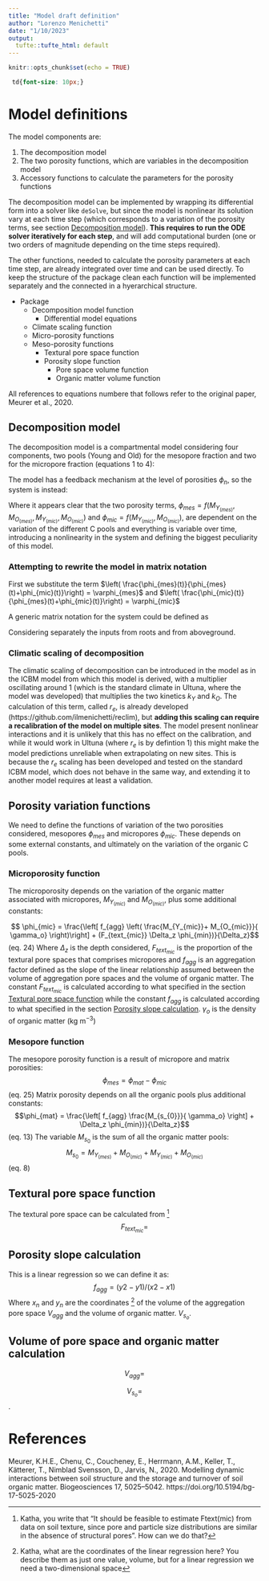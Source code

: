 ```yaml
---
title: "Model draft definition"
author: "Lorenzo Menichetti"
date: "1/10/2023"
output:
  tufte::tufte_html: default
---
```


```r
knitr::opts_chunk$set(echo = TRUE)
```

```css
 td{font-size: 10px;}
```
# Model definitions

The model components are:
<ol>
  <li>The decomposition model</li>
  <li>The two porosity functions, which are variables in the decomposition model</li>
  <li>Accessory functions to calculate the parameters for the porosity functions</li>
</ol>  

The decomposition model can be implemented by wrapping its differential form into a solver like `deSolve `, but since the model is nonlinear its solution vary at each time step (which corresponds to a variation of the porosity terms, see section [Decomposition model]). **This requires to run the ODE solver iteratively for each step**, and will add computational burden (one or two orders of magnitude depending on the time steps required).  

The other functions, needed to calculate the porosity parameters at each time step, are already integrated over time and can be used directly. To keep the structure of the package clean each function will be implemented separately and the connected in a hyerarchical structure.  

* Package
    * Decomposition model function
        * Differential model equations
    * Climate scaling function
    * Micro-porosity functions
    * Meso-porosity functions
        * Textural pore space function
        * Porosity slope function
            - Pore space volume function
            - Organic matter volume function

All references to equations numbere that follows refer to the original paper, Meurer et al., 2020.

## Decomposition model
The decomposition model is a compartmental model considering four components, two pools (Young and Old) for the mesopore fraction and two for the micropore fraction (equations 1 to 4):

\begin{equation}
    \begin{cases}
      \frac{dM_{Y_{(mes)}}}{dt} = I_m + \left( \frac{\phi_{mes}}{\phi_{mes}+\phi_{mic}}\right) \cdot I_r - k_Y \cdot M_{Y_{(mes)}}+ T_Y \\
      
      \frac{dM_{O_{(mes)}}}{dt} = \left( \epsilon \cdot k_Y \cdot M_{Y_{(mes)}} \right) - \left( (1- \epsilon) \cdot k_O \cdot M_{O_{(mes)}} \right) + T_O\\
      
      \frac{dM_{Y_{(mic)}}}{dt} = \left( \frac{\phi_{mic}}{\phi_{mes}+\phi_{mic}}\right) \cdot I_r - k_Y \cdot F_{prot} \cdot M_{Y_{(mes)}}- T_Y \\
      
      \frac{dM_{O_{(mic)}}}{dt} = \left( \epsilon \cdot k_Y \cdot F_{prot} \cdot M_{Y_{(mes)}} \right) - \left( (1- \epsilon) \cdot k_O \cdot F_{prot} \cdot M_{O_{(mes)}} \right) - T_O
    \end{cases}
\end{equation}

The model has a feedback mechanism at the level of porosities $\phi_n$, so the system is instead:

\begin{equation}
    \begin{cases}
      \frac{dM_{Y_{(mes)}}}{dt} = I_m + \left( \frac{\phi_{mes}(t)}{\phi_{mes}(t)+\phi_{mic}(t)}\right) \cdot I_r - k_Y \cdot M_{Y_{(mes)}}+ T_Y \\
      
      \frac{dM_{O_{(mes)}}}{dt} = \left( \epsilon \cdot k_Y \cdot M_{Y_{(mes)}} \right) - \left( (1- \epsilon) \cdot k_O \cdot M_{O_{(mes)}} \right) + T_O\\
      
      \frac{dM_{Y_{(mic)}}}{dt} = \left( \frac{\phi_{mic}(t)}{\phi_{mes}(t)+\phi_{mic}(t)}\right) \cdot I_r - k_Y \cdot F_{prot} \cdot M_{Y_{(mes)}}- T_Y \\
      
      \frac{dM_{O_{(mic)}}}{dt} = \left( \epsilon \cdot k_Y \cdot F_{prot} \cdot M_{Y_{(mes)}} \right) - \left( (1- \epsilon) \cdot k_O \cdot F_{prot} \cdot M_{O_{(mes)}} \right) - T_O
    \end{cases}
\end{equation}

Where it appears clear that the two porosity terms, $\phi_{mes} = f(M_{Y_{(mes)}}, M_{O_{(mes)}},M_{Y_{(mic)}}, M_{O_{(mic)}})$ and $\phi_{mic} = f(M_{Y_{(mic)}}, M_{O_{(mic)}})$, are dependent on the variation of the different C pools and everything is variable over time, introducing a nonlinearity in the system and defining the biggest peculiarity of this model.

### Attempting to rewrite the model in matrix notation

First we substitute the term $\left( \frac{\phi_{mes}(t)}{\phi_{mes}(t)+\phi_{mic}(t)}\right) = \varphi_{mes}$ and $\left( \frac{\phi_{mic}(t)}{\phi_{mes}(t)+\phi_{mic}(t)}\right) = \varphi_{mic}$

\begin{equation}
    \begin{cases}
      \frac{dM_{Y_{(mes)}}}{dt} = I_m + \varphi_{mes} \cdot I_r - k_Y \cdot M_{Y_{(mes)}}+ T_Y \\
      
      \frac{dM_{O_{(mes)}}}{dt} = \left( \epsilon \cdot k_Y \cdot M_{Y_{(mes)}} \right) - \left( (1- \epsilon) \cdot k_O \cdot M_{O_{(mes)}} \right) + T_O\\
      
      \frac{dM_{Y_{(mic)}}}{dt} = \varphi_{mic} \cdot I_r - k_Y \cdot F_{prot} \cdot M_{Y_{(mes)}}- T_Y \\
      
      \frac{dM_{O_{(mic)}}}{dt} = \left( \epsilon \cdot k_Y \cdot F_{prot} \cdot M_{Y_{(mes)}} \right) - \left( (1- \epsilon) \cdot k_O \cdot F_{prot} \cdot M_{O_{(mes)}} \right) - T_O
    \end{cases}
\end{equation}

A generic matrix notation for the system could be defined as

\begin{equation}

I_m(t) + I_r(t) \cdot N(C,t) + A(t) \cdot P(t) \cdot C(t)

\end{equation}

Considering separately the inputs from roots and from aboveground.


\begin{equation}

\frac{dC}{dt}=\begin{bmatrix}
              I_m\\
              0\\
              0\\
              0\\
              \end{bmatrix}+
              \begin{bmatrix}
              I_r\\
              0\\
              I_r\\
              0\\
              \end{bmatrix} \cdot
               \begin{bmatrix}
              \varphi_{mes} & 0 & 0 & 0\\
              0 & 1 & 0 & 0\\
              0 & 0 & \varphi_{mic} & 0\\
              0 & 0 & 0 & 1\\
              \end{bmatrix}+
               \begin{bmatrix}
              -k_y & \epsilon & 0 & 0\\
              0 & -k_o & 0 & 0\\
              T_Y & 0 & -k_y & \epsilon\\
              0 & T_O & 0 & -k_o\\
              \end{bmatrix} \cdot
                 \begin{bmatrix}
              1 & 0 & 0 & 0\\
              0 & 1 & 0 & 0\\
              0 & 0 & F_{prot} & 0\\
              0 & 0 & 0 & F_{prot}\\
              \end{bmatrix} \cdot
               \begin{bmatrix}
              M_{Y_{mes}}\\
              M_{O_{mes}}\\
              M_{Y_{mic}}\\
              M_{O_{mic}}
              \end{bmatrix}
              

\end{equation}

### Climatic scaling of decomposition
The climatic scaling of decomposition can be introduced in the model as in the ICBM model from which this model is derived, with a multiplier oscillating around 1 (which is the standard climate in Ultuna, where the model was developed) that multiplies the two kinetics $k_Y$ and $k_O$. The calculation of this term, called $r_e$, is already developed (https://github.com/ilmenichetti/reclim), but **adding this scaling can require a recalibration of the model on multiple sites**. The model present nonlinear interactions and it is unlikely that this has no effect on the calibration, and while it would work in Ultuna (where $r_e$ is by defintion 1) this might make the model predictions unreliable when extrapolating on new sites. This is because the $r_e$ scaling has been developed and tested on the standard ICBM model, which does not behave in the same way, and extending it to another model requires at least a validation.

## Porosity variation functions
We need to define the functions of variation of the two porosities considered, mesopores $\phi_{mes}$ and micropores $\phi_{mic}$. These depends on some external constants, and ultimately on the variation of the organic C pools.

### Microporosity function
The microporosity depends on the variation of the organic matter associated with micropores, $M_{Y_{(mic)}}$ and $M_{O_{(mic)}}$, plus some additional constants:

$$ \phi_{mic} = \frac{\left[ f_{agg} \left(  \frac{M_{Y_{mic}}+ M_{O_{mic}}}{ \gamma_o} \right)\right] + (F_{text_{mic}} \Delta_z \phi_{min})}{\Delta_z}$$ (eq. 24)
Where $\Delta_z$ is the depth considered, $F_{text_{mic}}$ is the proportion of the textural pore spaces that comprises micropores and $f_{agg}$ is an aggregation factor defined as the slope of the linear relationship assumed between the volume of aggregation pore spaces and the volume of organic matter. The constant  $F_{text_{mic}}$ is calculated according to what specified in the section [Textural pore space function] while the constant $f_{agg}$ is calculated according to  what specified in the section [Porosity slope calculation]. $\gamma_o$ is the density of organic matter (kg m$^{-3}$)

### Mesopore function
The mesopore porosity function is a result of micropore and matrix porosities:
$$ \phi_{mes} = \phi_{mat}-\phi_{mic} $$ (eq. 25)
Matrix porosity depends on all the organic pools plus additional constants:
$$\phi_{mat} = \frac{\left[ f_{agg} \frac{M_{s_{0}}}{ \gamma_o} \right] + \Delta_z \phi_{min})}{\Delta_z}$$ (eq. 13)
The variable $M_{s_{0}}$ is the sum of all the organic matter pools:
$$M_{s_{0}} = M_{Y_{(mes)}} + M_{O_{(mic)}} + M_{Y_{(mic)}} + M_{O_{(mic)}}$$ (eq. 8)

## Textural pore space function
The textural pore space can be calculated from ^[Katha, you write that "It should be feasible to estimate Ftext(mic) from data on soil texture, since pore and particle size distributions are similar in the absence of structural pores". How can we do that?]
$$F_{text_{mic}} = $$

## Porosity slope calculation
This is a linear regression so we can define it as:
$$f_{agg} = (y2-y1)/(x2-x1)$$
Where $x_n$ and $y_n$ are the coordinates ^[Katha, what are the coordinates of the linear regression here? You describe them as just one value, volume, but for a linear regression we need a two-dimensional space] of the volume of the aggregation pore space $V_{agg}$ and the volume of organic matter. $V_{s_o}$.

## Volume of pore space and organic matter calculation

$$V_{agg} =$$

$$V_{s_o} =$$.


# References
Meurer, K.H.E., Chenu, C., Coucheney, E., Herrmann, A.M., Keller, T., Kätterer, T., Nimblad Svensson, D., Jarvis, N., 2020. Modelling dynamic interactions between soil structure and the storage and turnover of soil organic matter. Biogeosciences 17, 5025–5042. https://doi.org/10.5194/bg-17-5025-2020

